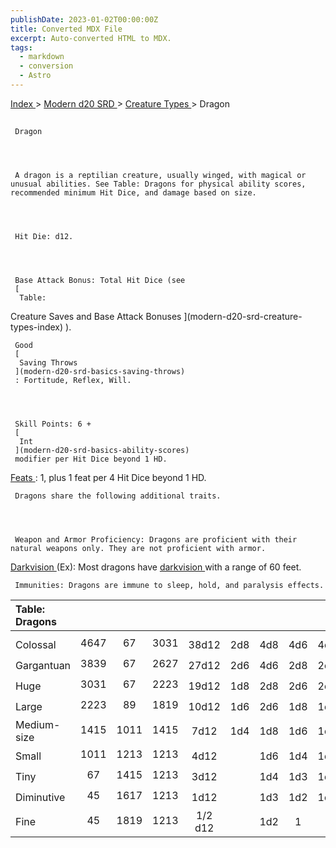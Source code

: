 ```yaml
---
publishDate: 2023-01-02T00:00:00Z
title: Converted MDX File
excerpt: Auto-converted HTML to MDX.
tags:
  - markdown
  - conversion
  - Astro
---
```







[
      Index
     ](-index)
     >
     [
      Modern d20 SRD
     ](modern-d20-srd-index)
     >
     [
      Creature Types
     ](modern-d20-srd-creature-types-index)
     > Dragon
    





## 
     Dragon
    



     A dragon is a reptilian creature, usually winged, with magical or unusual abilities. See Table: Dragons for physical ability scores, recommended minimum Hit Dice, and damage based on size.
    



     Hit Die: d12.
    



     Base Attack Bonus: Total Hit Dice (see
     [
      Table:
  Creature Saves and Base Attack Bonuses
     ](modern-d20-srd-creature-types-index)
     ).
    



     Good
     [
      Saving Throws
     ](modern-d20-srd-basics-saving-throws)
     : Fortitude, Reflex, Will.
    



     Skill Points: 6 +
     [
      Int
     ](modern-d20-srd-basics-ability-scores)
     modifier per Hit Dice beyond 1 HD.
    



[
      Feats
     ](modern-d20-srd-feats-index)
     : 1, plus 1 feat per 4 Hit Dice beyond 1 HD.
    



     Dragons share the following additional traits.
    



     Weapon and Armor Proficiency: Dragons are proficient with their natural weapons only. They are not proficient with armor.
    



[
      Darkvision
     ](modern-d20-srd-special-abilities-darkvision)
     (Ex): Most dragons have
     [
      darkvision
     ](modern-d20-srd-special-abilities-darkvision)
     with a range of 60 feet.
    



     Immunities: Dragons are immune to sleep, hold, and paralysis effects.
    


| Table: Dragons |  |  |  |  |  |  |  |  |
| :---------------- | :--: | :--: | :--: | :--: | :--: | :--: | :--: | --: |
|  |  |  |  |  |  |  |  |  |
| Colossal | 4647 | 67 | 3031 | 38d12 | 2d8 | 4d8 | 4d6 | 4d6 |
| Gargantuan | 3839 | 67 | 2627 | 27d12 | 2d6 | 4d6 | 2d8 | 2d8 |
| Huge | 3031 | 67 | 2223 | 19d12 | 1d8 | 2d8 | 2d6 | 2d6 |
| Large | 2223 | 89 | 1819 | 10d12 | 1d6 | 2d6 | 1d8 | 1d8 |
| Medium-size | 1415 | 1011 | 1415 | 7d12 | 1d4 | 1d8 | 1d6 | 1d6 |
| Small | 1011 | 1213 | 1213 | 4d12 |  | 1d6 | 1d4 | 1d4 |
| Tiny | 67 | 1415 | 1213 | 3d12 |  | 1d4 | 1d3 | 1d3 |
| Diminutive | 45 | 1617 | 1213 | 1d12 |  | 1d3 | 1d2 | 1d2 |
| Fine | 45 | 1819 | 1213 | 1/2 d12 |  | 1d2 | 1 | 1 |





